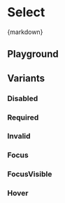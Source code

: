 
<Meta of={SelectStories} />

# Select

<CitationDocumentation
  component="Utrecht Select"
  url="https://nl-design-system.github.io/utrecht/storybook-css/index.html?path=/docs/css-heading--docs"
/>

<Markdown>{markdown}</Markdown>

## Playground

<Canvas of={SelectStories.Playground} />
<Controls of={SelectStories.Playground} />

## Variants

### Disabled

<Canvas of={SelectStories.Disabled} />

### Required

<Canvas of={SelectStories.Required} />

### Invalid

<Canvas of={SelectStories.Invalid} />

### Focus

<Canvas of={SelectStories.Focus} />

### FocusVisible

<Canvas of={SelectStories.FocusVisible} />

### Hover

<Canvas of={SelectStories.Hover} />
